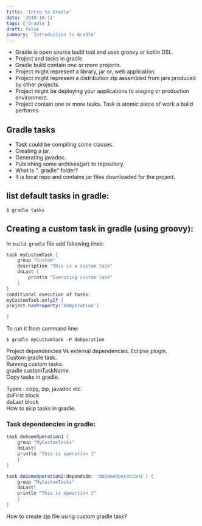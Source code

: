 ```yaml
---
title: 'Intro to Gradle'
date: '2019-10-11'
tags: ['Gradle']
draft: false
summary: 'Introduction to Gradle'
---
```


- Gradle is open source build tool and uses groovy or kotlin DSL.
- Project and tasks in gradle.
- Gradle build contain one or more projects.
- Project might represent a library, jar or, web application.
- Project might represent a distribution zip assembled from jars produced by other projects.
- Project might be deploying your applications to staging or production environment.
- Project contain one or more tasks. Task is atomic piece of work a build performs.

## Gradle tasks

- Task could be compiling some classes.
- Creating a jar.
- Generating javadoc.
- Publishing some archives(jar) to repository.
- What is ". gradle" folder?
- It is local repo and contains jar files downloaded for the project.

## list default tasks in gradle:

```shell
$ gradle tasks
```

## Creating a custom task in gradle (using groovy):

In `build.gradle` file add following lines:

```groovy
task myCustomTask {
	group "Custom"
	description "This is a custom task"
	doLast {
		println "Executing custom task"
  	}
}
conditional execution of tasks:
myCustomTask.onlyIf {
project.hasProperty('doOperation')

}
```

To run it from command line:

```shell
$ gradle myCustomTask -P doOperation
```

Project dependencies Vs external dependencies.
Eclipse plugin.  
Custom gradle task.  
Running custom tasks.  
gradle customTaskName.  
Copy tasks in gradle.

Types : copy, zip, javadoc etc.  
doFirst block  
doLast block  
How to skip tasks in gradle.

### Task dependencies in gradle:

```groovy
task doSomeOperation1 {
	group "MyCustomTasks"
	doLast{
	println "This is operation 1"
	}
}

task doSomeOperation2(dependsOn: 'doSomeOperation1') {
	group "MyCustomTasks"
	doLast{
	println "This is opeartion 2"
	}
}
```

How to create zip file using custom gradle task?
